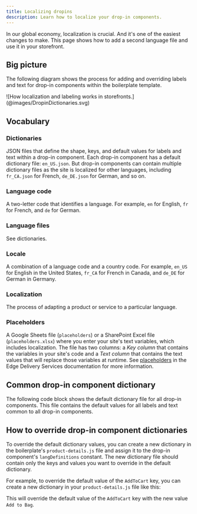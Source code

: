 ```yaml
---
title: Localizing dropins
description: Learn how to localize your drop-in components.
---
```



In our global economy, localization is crucial. And it's one of the easiest changes to make. This page shows how to add a second language file and use it in your storefront.

## Big picture

The following diagram shows the process for adding and overriding labels and text for drop-in components within the boilerplate template.

<Diagram caption="How localization and labeling works in storefronts.">
  ![How localization and labeling works in storefronts.](@images/DropinDictionaries.svg)
</Diagram>

## Vocabulary

<Vocabulary>

### Dictionaries

JSON files that define the shape, keys, and default values for labels and text within a drop-in component. Each drop-in component has a default dictionary file: `en_US.json`. But drop-in components can contain multiple dictionary files as the site is localized for other languages, including `fr_CA.json` for French, `de_DE.json` for German, and so on.

### Language code

A two-letter code that identifies a language. For example, `en` for English, `fr` for French, and `de` for German.

### Language files

See dictionaries.

### Locale

A combination of a language code and a country code. For example, `en_US` for English in the United States, `fr_CA` for French in Canada, and `de_DE` for German in Germany.

### Localization

The process of adapting a product or service to a particular language.

### Placeholders

A Google Sheets file (`placeholders`) or a SharePoint Excel file (`placeholders.xlsx`) where you enter your site's text variables, which includes localization. The file has two columns: a _Key column_ that contains the variables in your site's code and a _Text column_ that contains the text values that will replace those variables at runtime. See [placeholders](https://www.aem.live/docs/placeholders) in the Edge Delivery Services documentation for more information.

</Vocabulary>

## Common drop-in component dictionary

The following code block shows the default dictionary file for all drop-in components. This file contains the default values for all labels and text common to all drop-in components.

<CodeImport code={dictionary} title="Common drop-in component dictionary" lang="typescript" frame="none" />

## How to override drop-in component dictionaries

To override the default dictionary values, you can create a new dictionary in the boilerplate's `product-details.js` file and assign it to the drop-in component's `langDefinitions` constant. The new dictionary file should contain only the keys and values you want to override in the default dictionary.

For example, to override the default value of the `AddToCart` key, you can create a new dictionary in your `product-details.js` file like this:

This will override the default value of the `AddToCart` key with the new value `Add to Bag`.
